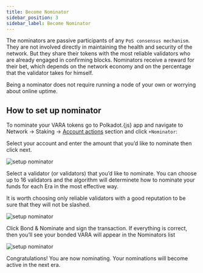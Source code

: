 ```yaml
---
title: Become Nominator
sidebar_position: 3
sidebar_label: Become Nominator
---
```



The nominators are passive participants of any `PoS consensus mechanism`. They are not involved directly in maintaining the health and security of the network. But they share their tokens with the most reliable validators who are already engaged in confirming blocks. Nominators receive a reward for their bet, which depends on the network economy and on the percentage that the validator takes for himself.

Being a nominator does not require running a node of your own or worrying about online uptime.

## How to set up nominator

To nominate your VARA tokens go to Polkadot.{js} app and navigate to Network → Staking → [Account actions](https://polkadot.js.org/apps/?rpc=wss%3A%2F%2Fvara.gear.rs#/staking/actions) section and click `+Nominator`:

Select your account and enter the amount that you’d like to nominate then click next.

![setup nominator](./img/nominator-1.png)

Select a validator (or validators) that you’d like to nominate. You can choose up to 16 validators and the algorithm will determinete how to nominate your funds for each Era in the most effective way.

It is worth choosing only reliable validators with a good reputation to be sure that they will not be slashed.

![setup nominator](./img/nominator-2.png)

Click Bond & Nominate and sign the transaction. If everything is correct, then you’ll see your bonded VARA will appear in the Nominators list

![setup nominator](./img/nominator-3.png)

Congratulations! You are now nominating. Your nominations will become active in the next era.
